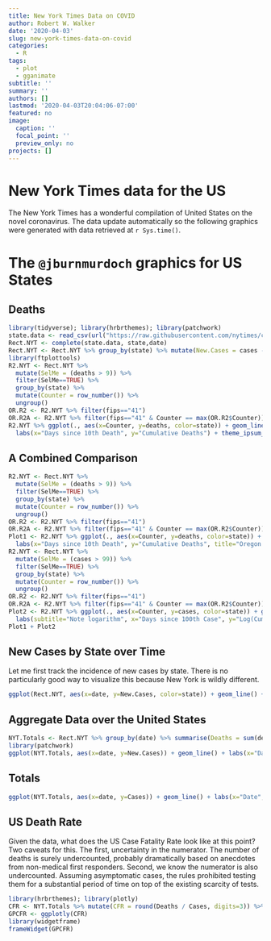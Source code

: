 ```yaml
---
title: New York Times Data on COVID
author: Robert W. Walker
date: '2020-04-03'
slug: new-york-times-data-on-covid
categories:
  - R
tags:
  - plot
  - gganimate
subtitle: ''
summary: ''
authors: []
lastmod: '2020-04-03T20:04:06-07:00'
featured: no
image:
  caption: ''
  focal_point: ''
  preview_only: no
projects: []
---
```


# New York Times data for the US

The New York Times has a wonderful compilation of United States on the novel coronavirus.  The data update automatically so the following graphics were generated with data retrieved at `r Sys.time()`.


# The `@jburnmurdoch` graphics for US States

## Deaths

```r
library(tidyverse); library(hrbrthemes); library(patchwork)
state.data <- read_csv(url("https://raw.githubusercontent.com/nytimes/covid-19-data/master/us-states.csv"))
Rect.NYT <- complete(state.data, state,date)
Rect.NYT <- Rect.NYT %>% group_by(state) %>% mutate(New.Cases = cases - lag(cases, order_by = date), New.Deaths = deaths - lag(deaths, order_by = date)) %>% ungroup()
library(ftplottools)
R2.NYT <- Rect.NYT %>% 
  mutate(SelMe = (deaths > 9)) %>% 
  filter(SelMe==TRUE) %>% 
  group_by(state) %>%
  mutate(Counter = row_number()) %>%
  ungroup()
OR.R2 <- R2.NYT %>% filter(fips=="41")
OR.R2A <- R2.NYT %>% filter(fips=="41" & Counter == max(OR.R2$Counter))
R2.NYT %>% ggplot(., aes(x=Counter, y=deaths, color=state)) + geom_line(alpha=0.3) + guides(color=FALSE) + scale_y_log10() + geom_line(data=OR.R2, color="black") + geom_text(data=OR.R2A, aes(x=Counter, y=deaths, label=state), inherit.aes = FALSE) + 
  labs(x="Days since 10th Death", y="Cumulative Deaths") + theme_ipsum_rc()
```

## A Combined Comparison

```r
R2.NYT <- Rect.NYT %>% 
  mutate(SelMe = (deaths > 9)) %>% 
  filter(SelMe==TRUE) %>% 
  group_by(state) %>%
  mutate(Counter = row_number()) %>%
  ungroup()
OR.R2 <- R2.NYT %>% filter(fips=="41")
OR.R2A <- R2.NYT %>% filter(fips=="41" & Counter == max(OR.R2$Counter))
Plot1 <- R2.NYT %>% ggplot(., aes(x=Counter, y=deaths, color=state)) + geom_line(alpha=0.3) + guides(color=FALSE) + geom_line(data=OR.R2, color="black") + geom_text(data=OR.R2A, aes(x=Counter, y=deaths, label=state), inherit.aes = FALSE) +  scale_y_log10() + 
  labs(x="Days since 10th Death", y="Cumulative Deaths", title="Oregon in Comparison") + theme_ipsum()
R2.NYT <- Rect.NYT %>% 
  mutate(SelMe = (cases > 99)) %>% 
  filter(SelMe==TRUE) %>% 
  group_by(state) %>%
  mutate(Counter = row_number()) %>%
  ungroup()
OR.R2 <- R2.NYT %>% filter(fips=="41")
OR.R2A <- R2.NYT %>% filter(fips=="41" & Counter == max(OR.R2$Counter))
Plot2 <- R2.NYT %>% ggplot(., aes(x=Counter, y=cases, color=state)) + geom_line(alpha=0.3) + guides(color=FALSE) + scale_y_log10() + geom_line(data=OR.R2, color="black") + geom_text(data=OR.R2A, aes(x=Counter, y=cases, label=state), inherit.aes = FALSE) + 
  labs(subtitle="Note logarithm", x="Days since 100th Case", y="Log(Cumulative Cases)") + theme_ipsum()
Plot1 + Plot2
```



## New Cases by State over Time

Let me first track the incidence of new cases by state.  There is no particularly good way to visualize this because New York is wildly different.

```r
ggplot(Rect.NYT, aes(x=date, y=New.Cases, color=state)) + geom_line() + guides(color=FALSE) + scale_y_log10() + labs(title="New Cases by State", y="log(New Cases)", subtitle="Note the logarithmic scale.", caption="Data from nytimes/covid-19-data on guthub.")
```

## Aggregate Data over the United States

```r
NYT.Totals <- Rect.NYT %>% group_by(date) %>% summarise(Deaths = sum(deaths, na.rm=TRUE), New.Deaths = sum(New.Deaths, na.rm = TRUE), Cases = sum(cases, na.rm=TRUE), New.Cases = sum(New.Cases, na.rm = TRUE))
library(patchwork)
ggplot(NYT.Totals, aes(x=date, y=New.Cases)) + geom_line() + labs(x="Date", y="New COVID-19 Cases", title="Daily: New COVID-19 Cases") + theme_ipsum() + theme(axis.text.x = element_text(size=8, angle=45))+ ggplot(NYT.Totals, aes(x=date, y=New.Deaths)) + geom_line() + labs(x="Date", y="New COVID-19 Deaths", title="Daily: New COVID-19 Deaths", subtitle="Note the logarithmic scale.", caption="Data from nytimes/covid-19-data on guthub.") + theme_ipsum() + theme(axis.text.x = element_text(size=8, angle=45)) 
```

## Totals

```r
ggplot(NYT.Totals, aes(x=date, y=Cases)) + geom_line() + labs(x="Date", y="Total COVID-19 Cases", title="Total COVID-19 Cases") + theme_ipsum() + theme(axis.text.x = element_text(size=8, angle=45))+ ggplot(NYT.Totals, aes(x=date, y=Deaths)) + geom_line() + labs(x="Date", y="Total COVID-19 Deaths", title="Total COVID-19 Deaths", subtitle="Note the logarithmic scale.", caption="Data from nytimes/covid-19-data on guthub.") + theme_ipsum() + theme(axis.text.x = element_text(size=8, angle=45))
```

## US Death Rate

Given the data, what does the US Case Fatality Rate look like at this point?  Two caveats for this.  The first, uncertainty in the numerator.  The number of deaths is surely undercounted, probably dramatically based on anecdotes from non-medical first responders.  Second, we know the numerator is also undercounted.  Assuming asymptomatic cases, the rules prohibited testing them for a substantial period of time on top of the existing scarcity of tests. 

```r
library(hrbrthemes); library(plotly)
CFR <- NYT.Totals %>% mutate(CFR = round(Deaths / Cases, digits=3)) %>% ggplot(., aes(x=date, y=CFR)) + geom_line() + geom_point(color="skyblue") + labs(title = "Case Fatality Rate of COVID-19 in the US", subtitle="Very uncertain estimate... Numerator and denominator uncertain \n Data: NY Times GitHub", caption="Data from nytimes/covid-19-data on guthub.")
GPCFR <- ggplotly(CFR)
library(widgetframe)
frameWidget(GPCFR)
```

